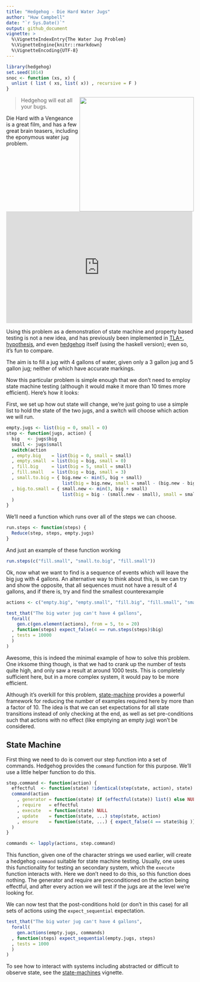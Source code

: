 ```yaml
---
title: "Hedgehog - Die Hard Water Jugs"
author: "Huw Campbell"
date: "`r Sys.Date()`"
output: github_document
vignette: >
  %\VignetteIndexEntry{The Water Jug Problem}
  %\VignetteEngine{knitr::rmarkdown}
  %\VignetteEncoding{UTF-8}
---
```


```r
library(hedgehog)
set.seed(1014)
snoc <- function (xs, x) {
  unlist ( list ( xs, list( x)) , recursive = F )
}
```

<img src="hedgehog-logo.png" width="307" align="right"/>

> Hedgehog will eat all your bugs.

Die Hard with a Vengeance is a great film, and has a few great
brain teasers, including the eponymous water jug problem.

<iframe width="500" height="300" src="https://www.youtube.com/embed/6cAbgAaEOVE?rel=0" frameborder="0" allowfullscreen="">
</iframe>


Using this problem as a demonstration of state machine and property
based testing is not a new idea, and has previously been implemented
in [TLA+][tla], [hypothesis][hypothesis], and even [hedgehog][haskell-jugs]
itself (using the haskell version); even so, it's fun to compare.

The aim is to fill a jug with 4 gallons of water, given only a 3
gallon jug and 5 gallon jug; neither of which have accurate markings.

Now this particular problem is simple enough that we don't need to
employ state machine testing (although it would make it more than
10 times more efficient). Here's how it looks:

First, we set up how out state will change, we're just going to use
a simple list to hold the state of the two jugs, and a switch will
choose which action we will run.

```r
empty.jugs <- list(big = 0, small = 0)
step <- function(jugs, action) {
  big   <- jugs$big
  small <- jugs$small
  switch(action
  , empty.big    = list(big = 0, small = small)
  , empty.small  = list(big = big, small = 0)
  , fill.big     = list(big = 5, small = small)
  , fill.small   = list(big = big, small = 3)
  , small.to.big = { big.new <- min(5, big + small)
                     list(big = big.new, small = small - (big.new - big))}
  , big.to.small = { small.new <- min(3, big + small)
                     list(big = big - (small.new - small), small = small.new)}
  )
}
```

We'll need a function which runs over all of the steps we can choose.
```r
run.steps <- function(steps) {
  Reduce(step, steps, empty.jugs)
}
```

And just an example of these function working
```r
run.steps(c("fill.small", "small.to.big", "fill.small"))
```

Ok, now what we want to find is a sequence of events which will leave
the big jug with 4 gallons. An alternative way to think about this, is we
can try and show the opposite, that all sequences must not have a result
of 4 gallons, and if there is, try and find the smallest counterexample

```r
actions <- c("empty.big", "empty.small", "fill.big", "fill.small", "small.to.big", "big.to.small")

test_that("The big water jug can't have 4 gallons",
  forall(
    gen.c(gen.element(actions), from = 5, to = 20)
  , function(steps) expect_false(4 == run.steps(steps)$big)
  , tests = 10000
  )
)
```

Awesome, this is indeed the minimal example of how to solve this problem.
One irksome thing though, is that we had to crank up the number of tests
quite high, and only saw a result at around 1000 tests. This is completely
sufficient here, but in a more complex system, it would pay to be more
efficient.

Although it's overkill for this problem, [state-machine](state-machines.html)
provides a powerful framework for reducing the number of examples required
here by more than a factor of 10. The idea is that we can set expectations
for all state transitions instead of only checking at the end, as well as
set pre-conditions such that actions with no effect (like emptying an empty
jug) won't be considered.

State Machine
-------------

First thing we need to do is convert our step function into a set of commands.
Hedgehog provides the `command` function for this purpose.
We'll use a little helper function to do this.

```r
step.command <- function(action) {
  effectful  <- function(state) !identical(step(state, action), state)
  command(action
    , generator = function(state) if (effectful(state)) list() else NULL
    , require   = effectful
    , execute   = function(state) NULL
    , update    = function(state, ...) step(state, action)
    , ensure    = function(state, ...) { expect_false(4 == state$big )}
  )
}

commands <- lapply(actions, step.command)
```

This function, given one of the character strings we used earlier, will
create a hedgehog `command` suitable for state machine testing. Usually,
one uses this functionality for testing an secondary system, which the
`execute` function interacts with. Here we don't need to do this, so this
function does nothing. The generator and require are preconditioned on
the action being effectful, and after every action we will test if the
jugs are at the level we're looking for.

We can now test that the post-conditions hold (or don't in this case) for
all sets of actions using the `expect_sequential` expectation.

```r
test_that("The big water jug can't have 4 gallons",
  forall(
    gen.actions(empty.jugs, commands)
  , function(steps) expect_sequential(empty.jugs, steps)
  , tests = 1000
  )
)
```

To see how to interact with systems including abstracted or difficult
to observe state, see the [state-machines](state-machines.html) vignette.

  [tla]: https://github.com/tlaplus/Examples/blob/master/specifications/DieHard/DieHard.tla
  [hypothesis]: http://hypothesis.works/articles/how-not-to-die-hard-with-hypothesis/
  [haskell-jugs]: http://clrnd.com.ar/posts/2017-04-21-the-water-jug-problem-in-hedgehog.html

